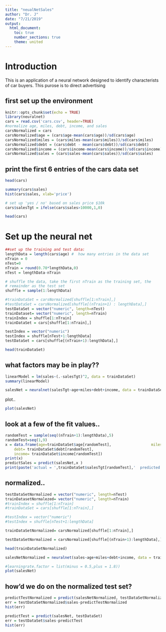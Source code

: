 ```yaml
---
title: "neualNetSales"
author: "Dr. J"
date: "7/21/2019"
output: 
  html_document:
    toc: true
    number_sections: true
    theme: united
---
```


# Introduction
This is an application of a neural network designed to identify characterists of car buyers.  This purose is to direct advertising

## first set up the environment

<!-- Assumes the .csv file 'cars.csv' is in the working directory !--> 

```r
knitr::opts_chunk$set(echo = TRUE)
library(neuralnet)
cars = read.csv('cars.csv', header=TRUE)
#normalize age, miles, debt, income, and sales
carsNormalized = cars
carsNormalized$age = (cars$age-mean(cars$age))/sd(cars$age)
carsNormalized$miles = (cars$miles-mean(cars$miles))/sd(cars$miles)
carsNormalized$debt = (cars$debt - mean(cars$debt))/sd(cars$debt)
carsNormalized$income = (cars$income-mean(cars$income))/sd(cars$income)
carsNormalized$sales = (cars$sales-mean(cars$sales))/sd(cars$sales)


```

## print the first 6 entries of the cars data set

```r
head(cars)

summary(cars$sales)
hist(cars$sales, xlab='price')

# set up 'yes / no' based on sales price $10k
cars$salesTgt = ifelse(cars$sales>10000,1,0)

head(cars)
```

# Set up the neural net

```r
##set up the training and test data:
lengthData = length(cars$age) #  how many entries in the data set
nTrain = 0
nTest=0
nTrain = round(0.70*lengthData,0)
nTest = lengthData-nTrain

# shuffle the data, take the first nTrain as the training set, the 
# remainder as the test set
shuffle = sample(1:lengthData) 

#trainDataSet = carsNormalized[shuffle[1:nTrain],]
#testDataSet = carsNormalized[shuffle[(nTrain+1) : lengthData],]
testDataSet = vector("numeric", length=nTest)
trainDataset= vector("numeric", length=nTrain)
trainIndex = shuffle[1:nTrain]
trainDataSet = cars[shuffle[1:nTrain],]

testIndex = vector("numeric")
testIndex = shuffle[nTest+1:lengthData]
testDataSet = cars[shuffle[(nTrain+1):lengthData],]

head(trainDataSet)

```

## what factors may be in play??
```r
linearModel = lm(sales~(.-salesTgt)^2, data = trainDataSet)
summary(linearModel)
```




```r

salesNet = neuralnet(salesTgt~age+miles+debt+income, data = trainDataSet, hidden=c(1), stepmax=1.e5, rep=5)

```

plot..

```r
plot(salesNet)
```


## look at a few of the fit values..

```r
randomTest = sample(seq((nTrain+1):lengthData),5)
randomTest=seq(1,9)
x = data.frame(age=trainDataSet$age[randomTest],                  miles=trainDataSet$miles[randomTest],
    debt= trainDataSet$debt[randomTest], 
    income= trainDataSet$income[randomTest])
print(x)
predictSales = predict(salesNet,x )
print(paste('actual = ',trainDataSet$salesTgt[randomTest],'  predicted: ',ifelse(predictSales[1:9]>0.5,1,0 )))


```

## normalized..

```r
testDataSetNormalized = vector("numeric", length=nTest)
trainDatasetNormalezed= vector("numeric", length=nTrain)
#trainIndex = shuffle[1:nTrain]
#trainDataSet = cars[shuffle[1:nTrain],]

#testIndex = vector("numeric")
#testIndex = shuffle[nTest+1:lengthData]

trainDataSetNormalized= carsNormalized[shuffle[1:nTrain],]

testDataSetNormalized = carsNormalized[shuffle[(nTrain+1):lengthData],]

head(trainDataSetNormalized)
```



```r
salesNetNormalized = neuralnet(sales~age+miles+debt+income, data = trainDataSetNormalized, hidden=c(1), stepmax=1.e5, rep=5)

#learningrate.factor = list(minus = 0.5,plus = 1.8))
plot(salesNet)
```



## how'd we do on the normalized test set?

```r
predictTestNormalized = predict(salesNetNormalized, testDataSetNormalized)
err = testDataSetNormalized$sales-predictTestNormalized
hist(err)
```


```r
predictTest = predict(salesNet, testDataSet)
err = testDataSet$sales-predictTest
hist(err)
```
